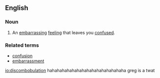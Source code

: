 ==English==

===Noun===
{{en-noun}}

# An [[embarrassing]] [[feeling]] that leaves you [[confused]].

===Related terms===
* [[confusion]]
* [[embarrassment]]

[[io:discombobulation]]
hahahahahahahahahahahahahahahaha
greg is a twat